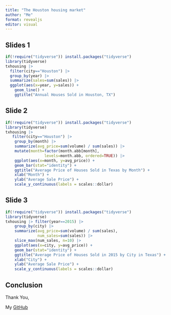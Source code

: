 ```yaml
---
title: "The Houston housing market"
author: "Me"
format: revealjs
editor: visual
---
```


## Slides 1

```r

if(!require("tidyverse")) install.packages("tidyverse")
library(tidyverse)
txhousing |> 
  filter(city=="Houston") |> 
  group_by(year) |> 
  summarize(sales=sum(sales)) |> 
  ggplot(aes(x=year, y=sales)) + 
    geom_line() + 
    ggtitle("Annual Houses Sold in Houston, TX")
```

## Slide 2

```r
if(!require("tidyverse")) install.packages("tidyverse")
library(tidyverse)
txhousing |> 
   filter(city=="Houston") |> 
    group_by(month) |> 
    summarize(avg_price=sum(volume) / sum(sales)) |> 
    mutate(month=factor(month.abb[month], 
                 levels=month.abb, ordered=TRUE)) |>
    ggplot(aes(x=month, y=avg_price)) + 
    geom_bar(stat="identity") + 
    ggtitle("Average Price of Houses Sold in Texas by Month") + 
    xlab("Month") + 
    ylab("Average Sale Price") + 
    scale_y_continuous(labels = scales::dollar)
```

## Slide 3

```r
if(!require("tidyverse")) install.packages("tidyverse")
library(tidyverse)
txhousing |> filter(year==2015) |> 
    group_by(city) |> 
    summarize(avg_price=sum(volume) / sum(sales),
              num_sales=sum(sales)) |> 
    slice_max(num_sales, n=10) |>
    ggplot(aes(x=city, y=avg_price)) + 
    geom_bar(stat="identity") + 
    ggtitle("Average Price of Houses Sold in 2015 by City in Texas") + 
    xlab("City") + 
    ylab("Average Sale Price") + 
    scale_y_continuous(labels = scales::dollar)
```

## Conclusion 

Thank You,

My [GitHub](https://github.com/Wanderloost/STA9750-2025-FALL)
